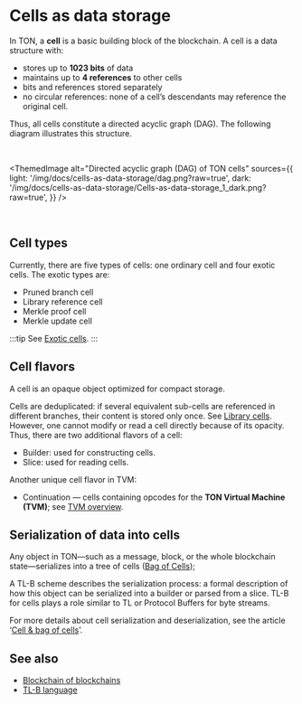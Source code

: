 

# Cells as data storage

In TON, a **cell** is a basic building block of the blockchain. A cell is a data structure with:

- stores up to **1023 bits** of data
- maintains up to **4 references** to other cells
- bits and references stored separately
- no circular references: none of a cell’s descendants may reference the original cell.

Thus, all cells constitute a directed acyclic graph (DAG). The following diagram illustrates this structure.

<br />

<ThemedImage
  alt="Directed acyclic graph (DAG) of TON cells"
  sources={{
      light: '/img/docs/cells-as-data-storage/dag.png?raw=true',
      dark: '/img/docs/cells-as-data-storage/Cells-as-data-storage_1_dark.png?raw=true',
  }}
/>

<br />

## Cell types

Currently, there are five types of cells: one ordinary cell and four exotic cells.
The exotic types are:

- Pruned branch cell
- Library reference cell
- Merkle proof cell
- Merkle update cell

:::tip
See [Exotic cells](/v3/documentation/data-formats/tlb/exotic-cells).
:::

## Cell flavors

A cell is an opaque object optimized for compact storage.

Cells are deduplicated: if several equivalent sub-cells are referenced in different branches, their content is stored only once. See [Library cells](/v3/documentation/data-formats/tlb/library-cells). However, one cannot modify or read a cell directly because of its opacity. Thus, there are two additional flavors of a cell:

- Builder: used for constructing cells.
- Slice: used for reading cells.

Another unique cell flavor in TVM:

- Continuation — cells containing opcodes for the **TON Virtual Machine (TVM)**; see [TVM overview](/v3/documentation/tvm/tvm-overview).

## Serialization of data into cells

Any object in TON—such as a message, block, or the whole blockchain state—serializes into a tree of cells ([Bag of Cells](/v3/documentation/data-formats/tlb/cell-boc#bag-of-cells));

A TL-B scheme describes the serialization process: a formal description of how this object can be serialized into a builder or parsed from a slice.
TL-B for cells plays a role similar to TL or Protocol Buffers for byte streams.

For more details about cell serialization and deserialization, see the article ‘[Cell & bag of cells](/v3/documentation/data-formats/tlb/cell-boc)’.

## See also

- [Blockchain of blockchains](/v3/concepts/dive-into-ton/ton-blockchain/blockchain-of-blockchains)
- [TL-B language](/v3/documentation/data-formats/tlb/tl-b-language)

<Feedback />
